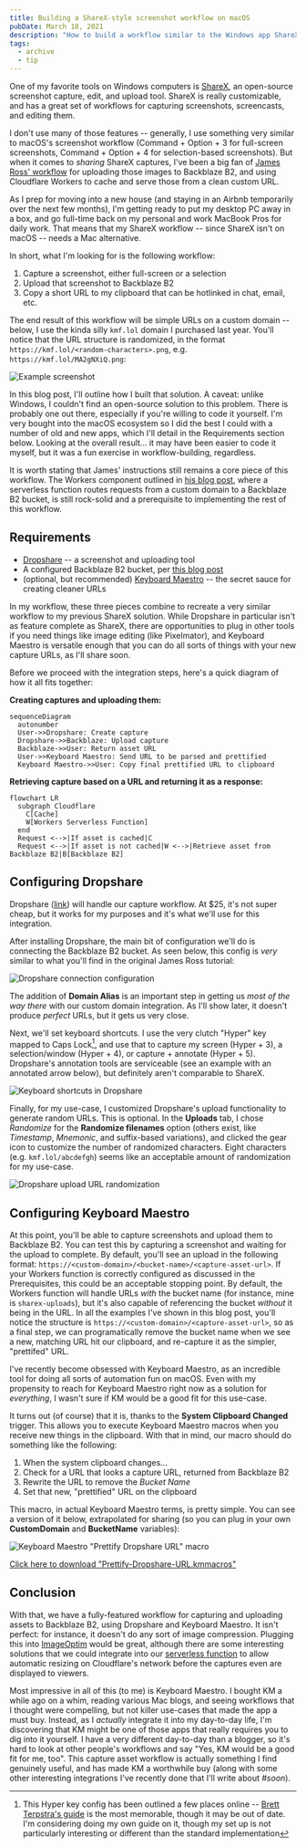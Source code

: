 ```yaml
---
title: Building a ShareX-style screenshot workflow on macOS
pubDate: March 18, 2021
description: "How to build a workflow similar to the Windows app ShareX on macOS, including uploads, custom hostnames, and clean URLs."
tags:
  - archive
  - tip
---
```


One of my favorite tools on Windows computers is [ShareX](https://getsharex.com), an open-source screenshot capture, edit, and upload tool. ShareX is really customizable, and has a great set of workflows for capturing screenshots, screencasts, and editing them.

I don't use many of those features -- generally, I use something very similar to macOS's screenshot workflow (Command + Option + 3 for full-screen screenshots, Command + Option + 4 for selection-based screenshots). But when it comes to _sharing_ ShareX captures, I've been a big fan of [James Ross' workflow](https://jross.me/free-personal-image-hosting-with-backblaze-b2-and-cloudflare-workers/) for uploading those images to Backblaze B2, and using Cloudflare Workers to cache and serve those from a clean custom URL.

As I prep for moving into a new house (and staying in an Airbnb temporarily over the next few months), I'm getting ready to put my desktop PC away in a box, and go full-time back on my personal and work MacBook Pros for daily work. That means that my ShareX workflow -- since ShareX isn't on macOS -- needs a Mac alternative.

In short, what I'm looking for is the following workflow:

1. Capture a screenshot, either full-screen or a selection
2. Upload that screenshot to Backblaze B2
3. Copy a short URL to my clipboard that can be hotlinked in chat, email, etc.

The end result of this workflow will be simple URLs on a custom domain -- below, I use the kinda silly `kmf.lol` domain I purchased last year. You'll notice that the URL structure is randomized, in the format `https://kmf.lol/<random-characters>.png`, e.g. `https://kmf.lol/MA2gNXiQ.png`:

![Example screenshot](https://kmf.lol/MA2gNXiQ.png "An example of this workflow in action, rendering the source of this blog post. The URL is https://kmf.lol/MA2gNXiQ.png.")

In this blog post, I'll outline how I built that solution. A caveat: unlike Windows, I couldn't find an open-source solution to this problem. There is probably one out there, especially if you're willing to code it yourself. I'm very bought into the macOS ecosystem so I did the best I could with a number of old and new apps, which I'll detail in the Requirements section below. Looking at the overall result... it may have been easier to code it myself, but it was a fun exercise in workflow-building, regardless.

It is worth stating that James' instructions still remains a core piece of this workflow. The Workers component outlined in [his blog post](https://jross.me/free-personal-image-hosting-with-backblaze-b2-and-cloudflare-workers/), where a serverless function routes requests from a custom domain to a Backblaze B2 bucket, is still rock-solid and a prerequisite to implementing the rest of this workflow.

## Requirements

- [Dropshare](https://dropshare.app) -- a screenshot and uploading tool
- A configured Backblaze B2 bucket, per [this blog post](https://jross.me/free-personal-image-hosting-with-backblaze-b2-and-cloudflare-workers/)
- (optional, but recommended) [Keyboard Maestro](https://www.keyboardmaestro.com) -- the secret sauce for creating cleaner URLs

In my workflow, these three pieces combine to recreate a very similar workflow to my previous ShareX solution. While Dropshare in particular isn't as feature complete as ShareX, there are opportunities to plug in other tools if you need things like image editing (like Pixelmator), and Keyboard Maestro is versatile enough that you can do all sorts of things with your new capture URLs, as I'll share soon.

Before we proceed with the integration steps, here's a quick diagram of how it all fits together:

**Creating captures and uploading them:**

```mermaid
sequenceDiagram
  autonumber
  User->>Dropshare: Create capture
  Dropshare->>Backblaze: Upload capture
  Backblaze->>User: Return asset URL
  User->>Keyboard Maestro: Send URL to be parsed and prettified
  Keyboard Maestro->>User: Copy final prettified URL to clipboard
```

**Retrieving capture based on a URL and returning it as a response:**

```mermaid
flowchart LR
  subgraph Cloudflare
    C[Cache]
    W[Workers Serverless Function]
  end
  Request <-->|If asset is cached|C
  Request <-->|If asset is not cached|W <-->|Retrieve asset from Backblaze B2|B[Backblaze B2]
```

## Configuring Dropshare

Dropshare ([link](https://dropshare.app)) will handle our capture workflow. At $25, it's not super cheap, but it works for my purposes and it's what we'll use for this integration.

After installing Dropshare, the main bit of configuration we'll do is connecting the Backblaze B2 bucket. As seen below, this config is _very_ similar to what you'll find in the original James Ross tutorial:

![Dropshare connection configuration](https://kmf.lol/9bl2cLwl.png "Configuring Backblaze B2 in Dropshare")

The addition of **Domain Alias** is an important step in getting us _most of the way there_ with our custom domain integration. As I'll show later, it doesn't produce _perfect_ URLs, but it gets us very close.

Next, we'll set keyboard shortcuts. I use the very clutch "Hyper" key mapped to Caps Lock[^1], and use that to capture my screen (Hyper + 3), a selection/window (Hyper + 4), or capture + annotate (Hyper + 5). Dropshare's annotation tools are serviceable (see an example with an annotated arrow below), but definitely aren't comparable to ShareX.

![Keyboard shortcuts in Dropshare](https://kmf.lol/1oPtyORp.png "My mapped keyboard shortcuts for Dropshare")

[^1]: This Hyper key config has been outlined a few places online -- [Brett Terpstra's guide](https://brettterpstra.com/2017/06/15/a-hyper-key-with-karabiner-elements-full-instructions/) is the most memorable, though it may be out of date. I'm considering doing my own guide on it, though my set up is not particularly interesting or different than the standard implementation

Finally, for my use-case, I customized Dropshare's upload functionality to generate random URLs. This is optional. In the **Uploads** tab, I chose _Randomize_ for the **Randomize filenames** option (others exist, like _Timestamp_, _Mnemonic_, and suffix-based variations), and clicked the gear icon to customize the number of randomized characters. Eight characters (e.g. `kmf.lol/abcdefgh`) seems like an acceptable amount of randomization for my use-case.

![Dropshare upload URL randomization](https://kmf.lol/ASY0ytki.png "Selecting randomization for upload URLs")

## Configuring Keyboard Maestro

At this point, you'll be able to capture screenshots and upload them to Backblaze B2. You can test this by capturing a screenshot and waiting for the upload to complete. By default, you'll see an upload in the following format: `https://<custom-domain>/<bucket-name>/<capture-asset-url>`. If your Workers function is correctly configured as discussed in the Prerequisites, this could be an acceptable stopping point. By default, the Workers function will handle URLs _with_ the bucket name (for instance, mine is `sharex-uploads`), but it's also capable of referencing the bucket _without_ it being in the URL. In all the examples I've shown in this blog post, you'll notice the structure is `https://<custom-domain>/<capture-asset-url>`, so as a final step, we can programatically remove the bucket name when we see a new, matching URL hit our clipboard, and re-capture it as the simpler, "prettifed" URL.

I've recently become obsessed with Keyboard Maestro, as an incredible tool for doing all sorts of automation fun on macOS. Even with my propensity to reach for Keyboard Maestro right now as a solution for _everything_, I wasn't sure if KM would be a good fit for this use-case.

It turns out (of course) that it is, thanks to the **System Clipboard Changed** trigger. This allows you to execute Keyboard Maestro macros when you receive new things in the clipboard. With that in mind, our macro should do something like the following:

1. When the system clipboard changes...
2. Check for a URL that looks a capture URL, returned from Backblaze B2
3. Rewrite the URL to remove the _Bucket Name_
4. Set that new, "prettified" URL on the clipboard

This macro, in actual Keyboard Maestro terms, is pretty simple. You can see a version of it below, extrapolated for sharing (so you can plug in your own **CustomDomain** and **BucketName** variables):

![Keyboard Maestro "Prettify Dropshare URL" macro](https://kmf.lol/tGBuYRL3.png "My Keyboard Maestro macro for prettifying Dropshare URLs on your system clipboard")

[Click here to download "Prettify-Dropshare-URL.kmmacros"](https://kmf.lol/7QKGVD6r.kmmacros)

## Conclusion

With that, we have a fully-featured workflow for capturing and uploading assets to Backblaze B2, using Dropshare and Keyboard Maestro. It isn't perfect: for instance, it doesn't do any sort of image compression. Plugging this into [ImageOptim](https://imageoptim.com) would be great, although there are some interesting solutions that we could integrate into our [serverless function](https://developers.cloudflare.com/images/image-resizing/resize-with-workers/) to allow automatic resizing on Cloudflare's network before the captures even are displayed to viewers.

Most impressive in all of this (to me) is Keyboard Maestro. I bought KM a while ago on a whim, reading various Mac blogs, and seeing workflows that I thought were compelling, but not killer use-cases that made the app a must buy. Instead, as I _actually_ integrate it into my day-to-day life, I'm discovering that KM might be one of those apps that really requires you to dig into it yourself. I have a very different day-to-day than a blogger, so it's hard to look at other people's workflows and say "Yes, KM would be a good fit for me, too". This capture asset workflow is actually something I find genuinely useful, and has made KM a worthwhile buy (along with some other interesting integrations I've recently done that I'll write about _#soon_).
